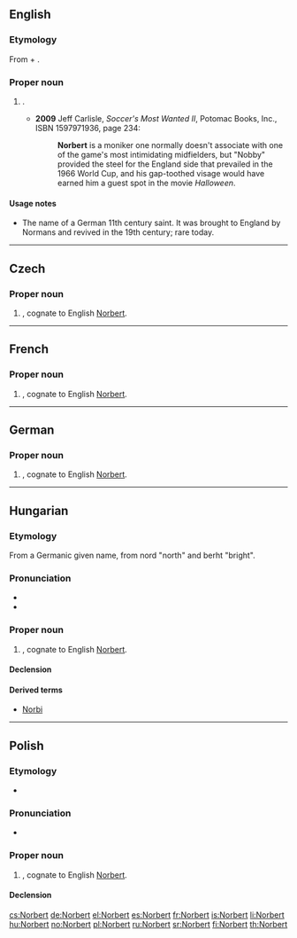 ==English==

===Etymology===
From {{etyl|goh|en}} {{term|nord||north|lang=goh}} + {{term|beraht||bright|lang=goh}}.

===Proper noun===
{{en-proper noun}}

# {{given name|male|from=Germanic}}.
#* '''2009''' Jeff Carlisle, ''Soccer's Most Wanted II'', Potomac Books, Inc., ISBN 1597971936, page 234:
#*: '''Norbert''' is a moniker one normally doesn't associate with one of the game's most intimidating midfielders, but "Nobby" provided the steel for the England side that prevailed in the 1966 World Cup, and his gap-toothed visage would have earned him a guest spot in the movie ''Halloween''.

====Usage notes====
* The name of a German 11th century saint. It was brought to England by Normans and revived in the 19th century; rare today.

----

==Czech==
{{wikipedia|lang=cs}}

===Proper noun===
{{cs-proper noun|g=m}}

# {{given name|male|lang=cs}}, cognate to English [[#English|Norbert]].

----

==French==

===Proper noun===
{{fr-proper noun}}

# {{given name|male|lang=fr}}, cognate to English [[#English|Norbert]].

----

==German==

===Proper noun===
{{head|de|proper noun}}

# {{given name|male|lang=de}}, cognate to English [[#English|Norbert]].

----

==Hungarian==
{{wikipedia|lang=hu}}

===Etymology===
From a Germanic given name, from nord "north" and berht "bright". 

===Pronunciation===
* {{IPA|/ˈnorbɛrt/|lang=hu}}
* {{hyphenation|Nor|bert|lang=hu}}

===Proper noun===
{{head|hu|proper noun}}

# {{given name|male|lang=hu}}, cognate to English [[#English|Norbert]].

====Declension====
{{hu-decl-ek|Norber|t|et}}{{hu-pos-etek|Norbert|j|jei}}

====Derived terms====
* [[Norbi]]

----

==Polish==

===Etymology===
* {{pl-IPA-auto}}

===Pronunciation===
* {{audio|Pl-Norbert.ogg|Audio}}

===Proper noun===
{{pl-proper noun|m-pr}}

# {{given name|male|lang=pl}}, cognate to English [[#English|Norbert]].

====Declension====
{{pl-decl-noun-masc-pers|Norber|t|Norbertowie}}

[[cs:Norbert]]
[[de:Norbert]]
[[el:Norbert]]
[[es:Norbert]]
[[fr:Norbert]]
[[is:Norbert]]
[[li:Norbert]]
[[hu:Norbert]]
[[no:Norbert]]
[[pl:Norbert]]
[[ru:Norbert]]
[[sr:Norbert]]
[[fi:Norbert]]
[[th:Norbert]]